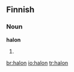 ==Finnish==

===Noun===
'''halon'''

# {{fi-form of|halko|type=noun|case=genitive|pl=singular}}

[[br:halon]]
[[io:halon]]
[[tr:halon]]